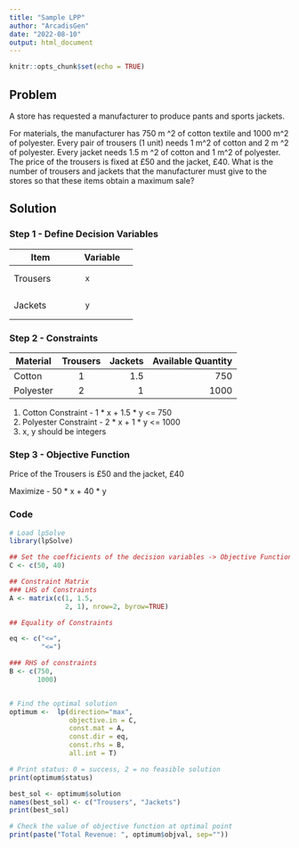 ```yaml
---
title: "Sample LPP"
author: "ArcadisGen"
date: "2022-08-10"
output: html_document
---
```


```r
knitr::opts_chunk$set(echo = TRUE)
```

## Problem

A store has requested a manufacturer to produce pants and sports jackets.

For materials, the manufacturer has 750 m ^2 of cotton textile and 1000 m^2 of polyester. Every pair of trousers (1 unit) needs 1 m^2 of cotton and 2 m ^2 of polyester. Every jacket needs 1.5 m ^2 of cotton and 1 m^2 of polyester. The price of the trousers is fixed at £50 and the jacket, £40. What is the number of trousers and jackets that the manufacturer must give to the stores so that these items obtain a maximum sale?

## Solution

### Step 1 - Define Decision Variables

+---------------+---------------+
| Item          | Variable      |
+===============+===============+
| Trousers      |       x       |
|               |               |
+---------------+---------------+
| Jackets       |       y       |
|               |               |
+---------------+---------------+

### Step 2 - Constraints


| Material   |  Trousers  |  Jackets  | Available Quantity |
|------------|:----------:|----------:|-------------------:|
| Cotton     |    1       | 1.5       | 750                |
| Polyester  |    2       | 1         | 1000               |

1) Cotton Constraint    - 1 * x + 1.5 * y <= 750
2) Polyester Constraint - 2 * x + 1 * y   <= 1000
3) x, y should be integers

### Step 3 - Objective Function

Price of the Trousers is £50 and the jacket, £40

Maximize - 50 * x + 40 * y

### Code

```r
# Load lpSolve
library(lpSolve)

## Set the coefficients of the decision variables -> Objective Function C
C <- c(50, 40)

## Constraint Matrix
### LHS of Constraints
A <- matrix(c(1, 1.5,
              2, 1), nrow=2, byrow=TRUE)

## Equality of Constraints

eq <- c("<=", 
        "<=")

### RHS of constraints
B <- c(750,
       1000)


# Find the optimal solution
optimum <-  lp(direction="max",
               objective.in = C,
               const.mat = A,
               const.dir = eq,
               const.rhs = B,
               all.int = T)

# Print status: 0 = success, 2 = no feasible solution
print(optimum$status)

best_sol <- optimum$solution
names(best_sol) <- c("Trousers", "Jackets")
print(best_sol)

# Check the value of objective function at optimal point
print(paste("Total Revenue: ", optimum$objval, sep=""))

```